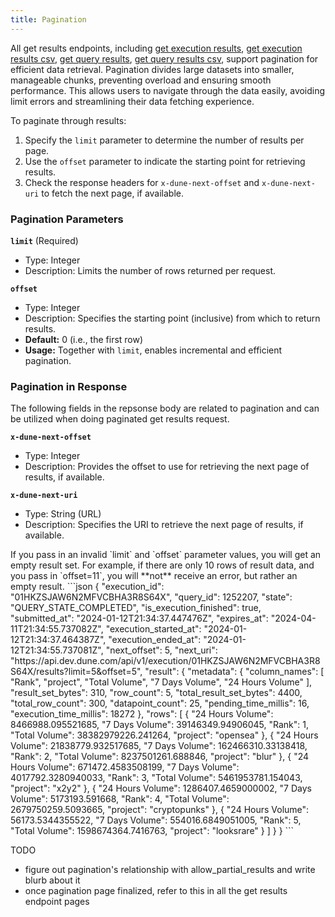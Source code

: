 ```yaml
---
title: Pagination
---
```

All get results endpoints, including [get execution results](../query-api/endpoint/get-execution-result), [get execution results csv](../query-api/endpoint/get-execution-result-csv), [get query results](../query-api/endpoint/get-query-result), [get query results csv](../query-api/endpoint/get-query-result-csv), support pagination for efficient data retrieval. Pagination divides large datasets into smaller, manageable chunks, preventing overload and ensuring smooth performance. This allows users to navigate through the data easily, avoiding limit errors and streamlining their data fetching experience.

To paginate through results:
1. Specify the `limit` parameter to determine the number of results per page.
2. Use the `offset` parameter to indicate the starting point for retrieving results.
3. Check the response headers for `x-dune-next-offset` and `x-dune-next-uri` to fetch the next page, if available.


### Pagination Parameters

**`limit`** (Required)
- Type: Integer
- Description: Limits the number of rows returned per request.

**`offset`**
- Type: Integer
- Description: Specifies the starting point (inclusive) from which to return results.
- **Default:** 0 (i.e., the first row)
- **Usage:** Together with `limit`, enables incremental and efficient pagination.

### Pagination in Response

The following fields in the repsonse body are related to pagination and can be utilized when doing paginated get results request.

**`x-dune-next-offset`**
- Type: Integer
- Description: Provides the offset to use for retrieving the next page of results, if available.

**`x-dune-next-uri`**
- Type: String (URL)
- Description: Specifies the URI to retrieve the next page of results, if available.

<Note>
If you pass in an invalid `limit` and `offset` parameter values, you will get an empty result set. For example, if there are only 10 rows of result data, and you pass in `offset=11`, you will **not** receive an error, but rather an empty result.
</Note>


<Accordion title="Example paginated response">
    ```json
    {
    "execution_id": "01HKZSJAW6N2MFVCBHA3R8S64X",
    "query_id": 1252207,
    "state": "QUERY_STATE_COMPLETED",
    "is_execution_finished": true,
    "submitted_at": "2024-01-12T21:34:37.447476Z",
    "expires_at": "2024-04-11T21:34:55.737082Z",
    "execution_started_at": "2024-01-12T21:34:37.464387Z",
    "execution_ended_at": "2024-01-12T21:34:55.737081Z",
    "next_offset": 5,
    "next_uri": "https://api.dev.dune.com/api/v1/execution/01HKZSJAW6N2MFVCBHA3R8S64X/results?limit=5&offset=5",
    "result": {
        "metadata": {
        "column_names": [
            "Rank",
            "project",
            "Total Volume",
            "7 Days Volume",
            "24 Hours Volume"
        ],
        "result_set_bytes": 310,
        "row_count": 5,
        "total_result_set_bytes": 4400,
        "total_row_count": 300,
        "datapoint_count": 25,
        "pending_time_millis": 16,
        "execution_time_millis": 18272
        },
        "rows": [
        {
            "24 Hours Volume": 8466988.095521685,
            "7 Days Volume": 39146349.94906045,
            "Rank": 1,
            "Total Volume": 38382979226.241264,
            "project": "opensea"
        },
        {
            "24 Hours Volume": 21838779.932517685,
            "7 Days Volume": 162466310.33138418,
            "Rank": 2,
            "Total Volume": 8237501261.688846,
            "project": "blur"
        },
        {
            "24 Hours Volume": 671472.4583508199,
            "7 Days Volume": 4017792.3280940033,
            "Rank": 3,
            "Total Volume": 5461953781.154043,
            "project": "x2y2"
        },
        {
            "24 Hours Volume": 1286407.4659000002,
            "7 Days Volume": 5173193.591668,
            "Rank": 4,
            "Total Volume": 2679750259.5093665,
            "project": "cryptopunks"
        },
        {
            "24 Hours Volume": 56173.5344355522,
            "7 Days Volume": 554016.6849051005,
            "Rank": 5,
            "Total Volume": 1598674364.7416763,
            "project": "looksrare"
        }
        ]
    }
    }
    ```
</Accordion>


TODO 
- figure out pagination's relationship with allow_partial_results and write blurb about it
- once pagination page finalized, refer to this in all the get results endpoint pages